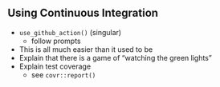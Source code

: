 ## Using Continuous Integration

- `use_github_action()` (singular)
  - follow prompts
- This is all much easier than it used to be
- Explain that there is a game of "watching the green lights"
- Explain test coverage
  - see `covr::report()`

